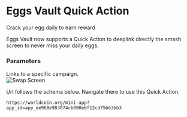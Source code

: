 # Eggs Vault Quick Action

Crack your egg daily to earn reward

Eggs Vault now supports a Quick Action to deeplink directly the smash screen to never miss your daily eggs.

<div style={{ display: 'flex', justifyContent: 'space-between', alignItems: 'flex-start' }}>
	<div style={{ flex: 1 }}>
		<h3>Parameters</h3>
		<Properties>
			<Property name="campaignName" type="string">
				Links to a specific campaign.
			</Property>
		</Properties>
	</div>
	<div style={{ marginLeft: '20px' }}>
		<img
			src="/images/docs/mini-apps/quick-actions/eggs-vault-qa.png"
			alt="Swap Screen"
			style={{ maxWidth: '300px', height: 'auto' }}
		/>
	</div>
</div>

Url follows the schema below. Navigate there to use this Quick Action.

```
https://worldcoin.org/mini-app?app_id=app_ee968e983074cb090e6f12cd75b63bb3
```

